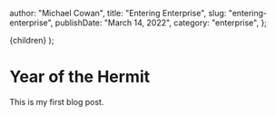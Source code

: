 
  author: "Michael Cowan",
  title: "Entering Enterprise",
  slug: "entering-enterprise",
  publishDate: "March 14, 2022",
  category: "enterprise",
};

  <PostLayout meta={meta}>{children}</PostLayout>
);

# Year of the Hermit

This is my first blog post.
